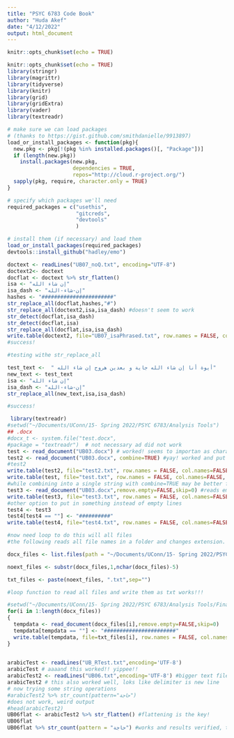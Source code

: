 ```yaml
---
title: "PSYC 6783 Code Book"
author: "Huda Akef"
date: "4/12/2022"
output: html_document
---
```


```r
knitr::opts_chunk$set(echo = TRUE)
```


```r
knitr::opts_chunk$set(echo = TRUE)
library(stringr)
library(magrittr)
library(tidyverse)
library(knitr)
library(grid)
library(gridExtra)
library(vader)
library(textreadr)
```


```r

# make sure we can load packages 
# (thanks to https://gist.github.com/smithdanielle/9913897)
load_or_install_packages <- function(pkg){
  new.pkg <- pkg[!(pkg %in% installed.packages()[, "Package"])]
  if (length(new.pkg)) 
    install.packages(new.pkg, 
                     dependencies = TRUE,
                     repos="http://cloud.r-project.org/")
  sapply(pkg, require, character.only = TRUE)
}

```


```r
# specify which packages we'll need
required_packages = c("usethis",
                      "gitcreds",
                      "devtools"
                      )

# install them (if necessary) and load them
load_or_install_packages(required_packages)
devtools::install_github("hadley/emo")
```

```r

doctext <- readLines("UB07_noQ.txt", encoding="UTF-8")
doctext2<- doctext
docflat <- doctext %>% str_flatten()
isa <- "إن شاء الله"
isa_dash <- "إن-شاء-الله"
hashes <- "#######################"
str_replace_all(docflat,hashes,"#")
str_replace_all(doctext2,isa,isa_dash) #doesn't seem to work
str_detect(docflat,isa_dash)
str_detect(docflat,isa)
str_replace_all(docflat,isa,isa_dash)
write.table(doctext2, file="UB07_isaPhrased.txt", row.names = FALSE, col.names=FALSE, fileEncoding = "UTF-8", quote=FALSE)
#success!
```


```r
#testing withe str_replace_all

test_text <-  " أيوة أنا إن شاء الله جاية و بعدين هروح إن شاء الله"
new_text <- test_text
isa <- "إن شاء الله"
isa_dash <- "إن-شاء-الله"
str_replace_all(new_text,isa,isa_dash)

#success!
```


```r
 library(textreadr)
#setwd("~/Documents/UConn/15- Spring 2022/PSYC 6783/Analysis Tools")
## .docx
#docx_t <- system.file("test.docx",
#package = "textreadr")  # not necessary ad did not work
test <- read_document("UB03.docx") # worked! seems to importan as character vector separated by empty lines
test2 <- read_document("UB03.docx", combine=TRUE) #yay! worked and put it all in one string
#test2
write.table(test2, file="test2.txt", row.names = FALSE, col.names=FALSE, fileEncoding = "UTF-8", quote=FALSE)
write.table(test, file="test.txt", row.names = FALSE, col.names=FALSE, fileEncoding = "UTF-8", quote=FALSE)
#while combining into a single string with combine=TRUE may be better for some things, it will not include separate lines when writing into a text file, with the noncombined dataframe was exported into a text file maintaining line structure but no empty lines
test3 <- read_document("UB03.docx",remove.empty=FALSE,skip=0) #reads empty lines as empty rows
write.table(test3, file="test3.txt", row.names = FALSE, col.names=FALSE, fileEncoding = "UTF-8", quote=FALSE) #this works and includes empty lines
#other option to put in something instead of empty lines
test4 <- test3
test4[test4 == ""] <- "##########" 
write.table(test4, file="test4.txt", row.names = FALSE, col.names=FALSE, fileEncoding = "UTF-8", quote=FALSE) #perfect!

#now need loop to do this will all files
#the following reads all file names in a folder and changes extension. 

docx_files <- list.files(path = "~/Documents/UConn/15- Spring 2022/PSYC 6783/Analysis Tools/Final Complete Transcripts",pattern="*.docx")

noext_files <- substr(docx_files,1,nchar(docx_files)-5)

txt_files <- paste(noext_files, ".txt",sep="")

#loop function to read all files and write them as txt works!!!

#setwd("~/Documents/UConn/15- Spring 2022/PSYC 6783/Analysis Tools/Final Complete Transcripts")
for(i in 1:length(docx_files))
{
  tempdata <- read_document(docx_files[i],remove.empty=FALSE,skip=0) 
  tempdata[tempdata == ""] <- "#######################" 
  write.table(tempdata, file=txt_files[i], row.names = FALSE, col.names=FALSE, fileEncoding = "UTF-8", quote=FALSE) 
}
  
```


```r
arabicTest <- readLines("UB_RTest.txt",encoding='UTF-8')
arabicTest # aaaand this worked!! yippee!!
arabicTest2 <- readLines("UB06.txt",encoding='UTF-8') #bigger text file include some English words within Arabic text
arabicTest2 # this also worked well, loks like delimiter is new line
# now trying some string operations
#arabicTest2 %>% str_count(pattern="حاجة")
#does not work, weird output 
#head(arabicTest2)
UB06flat <- arabicTest2 %>% str_flatten() #flattening is the key!
UB06flat
UB06flat %>% str_count(pattern = "حاجة") #works and results verified, there are indeed 33 instances of حاجةin the file
```
